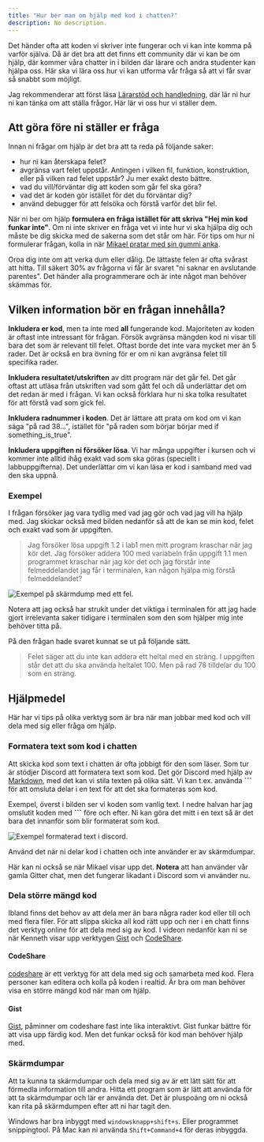 ```yaml
---
title: "Hur ber man om hjälp med kod i chatten?" 
description: No description.
---
```



Det händer ofta att koden vi skriver inte fungerar och vi kan inte komma på varför själva. Då är det bra att det finns ett community där vi kan be om hjälp, där kommer våra chatter in i bilden där lärare och andra studenter kan hjälpa oss. Här ska vi lära oss hur vi kan utforma vår fråga så att vi får svar så snabbt som möjligt.


Jag rekommenderar att först läsa [Lärarstöd och handledning](../lararstod-och-handledning), där lär ni hur ni kan tänka om att ställa frågor. Här lär vi oss hur vi ställer dem.



## Att göra före ni ställer er fråga

Innan ni frågar om hjälp är det bra att ta reda på följande saker:

- hur ni kan återskapa felet?
- avgränsa vart felet uppstår. Antingen i vilken fil, funktion, konstruktion, eller på vilken rad felet uppstår? Ju mer exakt desto bättre.
- vad du vill/förväntar dig att koden som går fel ska göra?
- vad det är koden gör istället för det du förväntar dig?
- använd debugger för att felsöka och förstå varför det blir fel.

När ni ber om hjälp **formulera en fråga istället för att skriva "Hej min kod funkar inte"**. Om ni inte skriver en fråga vet vi inte hur vi ska hjälpa dig och måste be dig skicka med de sakerna som det står om här. För tips om hur ni formulerar frågan, kolla in när [Mikael pratar med sin gummi anka](../lararstod-och-handledning#prata-med-ankan).

Oroa dig inte om att verka dum eller dålig. De lättaste felen är ofta svårast att hitta. Till säkert 30% av frågorna vi får är svaret "ni saknar en avslutande parentes". Det händer alla programmerare och är inte något man behöver skämmas för. 



## Vilken information bör en frågan innehålla?

**Inkludera er kod**, men ta inte med **all** fungerande kod. Majoriteten av koden är oftast inte intressant för frågan. Försök avgränsa mängden kod ni visar till bara det som är relevant till felet. Oftast borde det inte vara mycket mer än 5 rader. Det är också en bra övning för er om ni kan avgränsa felet till specifika rader. 

**Inkludera resultatet/utskriften** av ditt program när det går fel. Det går oftast att utläsa från utskriften vad som gått fel och då underlättar det om det redan är med i frågan. Vi kan också förklara hur ni ska tolka resultatet för att förstå vad som gick fel.

**Inkludera radnummer i koden**. Det är lättare att prata om kod om vi kan säga "på rad 38...", istället för "på raden som börjar börjar med if something_is_true".

**Inkludera uppgiften ni försöker lösa**. Vi har många uppgifter i kursen och vi kommer inte alltid ihåg exakt vad som ska göras (speciellt i labbuppgifterna). Det underlättar om vi kan läsa er kod i samband med vad den ska uppnå.



### Exempel

I frågan försöker jag vara tydlig med vad jag gör och vad jag vill ha hjälp med. Jag skickar också med bilden nedanför så att de kan se min kod, felet och exakt vad som är uppgiften.

> Jag försöker lösa uppgift 1.2 i lab1 men mitt program kraschar när jag kör det. Jag försöker addera 100 med variabeln från uppgift 1.1 men programmet kraschar när jag kör det och jag förstår inte felmeddelandet jag får i terminalen, kan någon hjälpa mig förstå felmeddelandet?

<Image 
    src={hjalpImage} alt="Exempel på skärmdump med ett fel."
/>


Notera att jag också har strukit under det viktiga i terminalen för att jag hade gjort irrelevanta saker tidigare i terminalen som den som hjälper mig inte behöver titta på.

På den frågan hade svaret kunnat se ut på följande sätt.

> Felet säger att du inte kan addera ett heltal med en sträng. I uppgiften står det att du ska använda heltalet 100. Men på rad 78 tilldelar du 100 som en sträng.



## Hjälpmedel

Här har vi tips på olika verktyg som är bra när man jobbar med kod och vill dela med sig eller fråga om hjälp.

### Formatera text som kod i chatten

Att skicka kod som text i chatten är ofta jobbigt för den som läser. Som tur är stödjer Discord att formatera text som kod. Det gör Discord med hjälp av [Markdown](https://guides.github.com/features/mastering-markdown/), med det kan vi stila texten på olika sätt. Vi kan t.ex. använda **\`\`\`** för att omsluta delar i en text för att det ska formateras som kod.

Exempel, överst i bilden ser vi koden som vanlig text. I nedre halvan har jag omslutit koden med **\`\`\`** före och efter. Ni kan göra det mitt i en text så är det bara det innanför som blir formaterat som kod.


<Image 
    src={formatImage} alt="Exempel formaterad text i discord."
/>

Använd det när ni delar kod i chatten och inte använder er av skärmdumpar.

Här kan ni också se när Mikael visar upp det. **Notera** att han använder vår gamla Gitter chat, men det fungerar likadant i Discord som vi använder nu.

<YouTube
    id="9zbIwjGhWuk" 
    alt="Mikael formaterar kod i chatten"
/>



### Dela större mängd kod

Ibland finns det behov av att dela mer än bara några rader kod eller till och med flera filer. För att slippa skicka all kod rätt upp och ner i en chatt finns det verktyg online för att dela med sig av kod. I videon nedanför kan ni se när Kenneth visar upp verktygen [Gist](https://gist.github.com/) och [CodeShare](https://codeshare.io/).

<YouTube
    id="lrVtvqlhWjY" 
    alt="Mikael formaterar kod i chatten"
/>


#### CodeShare

[codeshare](https://codeshare.io/) är ett verktyg för att dela med sig och samarbeta med kod. Flera personer kan editera och kolla på koden i realtid. Är bra om man behöver visa en större mängd kod när man om hjälp.

#### Gist

[Gist](https://gist.github.com/), påminner om codeshare fast inte lika interaktivt. Gist funkar bättre för att visa upp färdig kod. Men det funkar också för kod man behöver hjälp med.



### Skärmdumpar

Att ta kunna ta skärmdumpar och dela med sig av är ett lätt sätt för att förmedla information till andra. Hitta ett program som är lätt att använda för att ta skärmdumpar och lär er använda det. Det är pluspoäng om ni också kan rita på skärmdumpen efter att ni har tagit den.

Windows har bra inbyggt med `windowsknapp+shift+s`. Eller programmet snippingtool. På Mac kan ni använda `Shift+Command+4` för deras inbyggda.

<YouTube
    id="v9NEXsRC5s0" 
    alt="Mikael visar hur man tar skärmdumpar och delar med chatten."
/>

